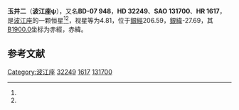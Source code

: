 {{Starbox begin
| name = 波江座ψ
}}
{{Starbox observe
| epoch = [[J2000.0|J2000.0]]
| constell = [[波江座|波江座]]<ref name=SIMBAD>{{cite web
 | url=http://simbad.u-strasbg.fr/simbad/sim-id?Ident=HR+1617
 | title=Pulsating variable Star
 | publisher=Centre de Données astronomiques de Strasbourg
 | work=SIMBAD
 | accessdate=2012-07-13
 | archive-date=2019-07-18
 | archive-url=https://web.archive.org/web/20190718000324/http://simbad.u-strasbg.fr/simbad/sim-id?Ident=HR+1617
 | dead-url=no
 }}</ref><ref name=DATA>{{cite web
 | url=http://vizier.u-strasbg.fr/viz-bin/VizieR-5?-out.add=.&-source=5050&-corr=PK=HR&-out.max=9999&HR=1617
 | title=VizieR Detailed Page
 | accessdate=2012-07-13
 | archive-date=2019-07-13
 | archive-url=https://web.archive.org/web/20190713120103/http://vizier.u-strasbg.fr/viz-bin/VizieR-5?-out.add=.&-source=5050&-corr=PK=HR&-out.max=9999&HR=1617
 | dead-url=no
 }}</ref>
| 星官 = [[玉井_(星官)|玉井]]
| ra = {{RA|5|1|26.3}}<ref name=SIMBAD /><ref name=DATA />
| dec = {{DEC|-7|10|26}}<ref name=SIMBAD /><ref name=DATA />
| appmag_v = 4.81<ref name=SIMBAD /><ref name=DATA />
}}
{{Starbox character
| class = B3V<ref name=SIMBAD /><ref name=DATA />
| b-v = -0.19<ref name=SIMBAD /><ref name=DATA />
| u-b = -0.74<ref name=SIMBAD /><ref name=DATA />
| r-i = -0.19<ref name=SIMBAD /><ref name=DATA />
| variable = 
}}
{{Starbox astrometry
| radial_v = -0.74
| prop_mo_ra = 25
| parallax = 
| p_error = 
}}
{{Starbox catalog
| names =BD-07 948，[[SAO星表|SAO]] 131700，[[HD星表|HD]] 32249，[[HR星表|HR]] 1617}}
{{Starbox reference |Simbad=HR+1617}}
{{Starbox end}}

'''玉井二'''（'''波江座ψ'''），又名'''BD-07 948'''，'''HD 32249'''、'''SAO 131700'''、'''HR 1617'''，是[[波江座|波江座]]的一颗恒星<ref name=SIMBAD /><ref name=DATA />，视星等为4.81，位于[[銀道座標系|銀經]]206.59，[[銀道座標系|銀緯]]-27.69，其[[B1900.0|B1900.0]]坐标为赤經{{RA|4|56|35.4}}，赤緯{{DEC|-7|-27.69|14}}。

== 参考文献 ==
{{reflist}}

{{star-stub}}

{{波江座恒星}}
{{星官|玉井|4|3}}
[[Category:波江座|Category:波江座]]
[[Category:HD和HDE天體|32249]]
[[Category:HR天體|1617]]
[[Category:SAO天體|131700]]